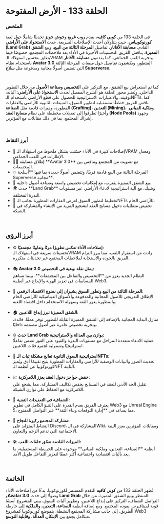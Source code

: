 # الحلقة 133 - الأرض المفتوحة  

### الملخص  

في الحلقة 133 من **كوبي كافيه**، يقدم **روب غريغ** و**جوش جونز** تحديثًا شاملًا حول لعبة **كورنوكوبياس**، حيث يتناولان أحدث الإصلاحات السريعة، حدث **الاستحواذ على الأراضي (Land Grab)** القادم، **مسابقة الأفاتار**، تفاصيل **المرحلة الثالثة من البيع**، وبيع **الشقق المميزة**. يناقش الفريق التحسينات الأخيرة في الأداء بعد ملاحظات المجتمع، خصوصًا فيما يتعلق بتحسين استهلاك الـVRAM وتجربة اللعب الجماعي. كما يقدمون **مسابقة الأفاتار** باستخدام نظام **Avatar 3.0** المتطور، ويكشفون تفاصيل حول مبيعات المرحلة الثالثة التي تتضمن أصولًا مجانية ومدفوعة مثل **سلاح Superverse**.  

</br>

كما تم استعراض بيع الشقق، مع التركيز على **التخصيص وصناعة الأصول** من خلال التطوير الداخلي. ويُعتبر محور الحلقة هو الشرح المفصل لحدث **الاستحواذ على الأراضي**: آلياته، توقيته، والاعتبارات الاستراتيجية للحصول على قطع الأراضي باستخدام الـNFTs. كما ناقش الفريق خططًا مستقبلية لتطوير السوق، المبيعات الثانوية للأراضي والعقارات المطورة، وميزات قادمة مثل **الصناعة (Crafting)**، **التعدين (Mining)**، و**ملكية المباني**. وأخيرًا تطرقوا إلى تعديلات مخططة على نظام **مسابح العقد (Node Pools)** وجهود إشراك المجتمع، بما في ذلك مقابلات مع المؤثرين.  

</br>

### أبرز النقاط  

<ul className="styled-list">
  <li>🔧 إصلاحات كبيرة في الأداء حسّنت بشكل ملحوظ من استهلاك الـVRAM ومعدل الإطارات في اللعب الجماعي.</li>
  <li>🧑‍🎨 إطلاق مسابقة **Avatar 3.0** مع تصويت من المجتمع وتنافس بين المجتمعات.</li>
  <li>💥 المرحلة الثالثة من البيع قادمة قريبًا، وتتضمن أصولًا جديدة بما فيها **أسلحة Superverse مجانية**.</li>
  <li>🏢 بيع الشقق المميزة يقترب، مع إمكانيات تخصيص واسعة وصناعة أصول داخلية.</li>
  <li>🌍 حدث **Land Grab** وشيك، مع آلية استراتيجية لادعاء الأراضي عبر مستويات الندرة المختلفة.</li>
  <li>🛒 تخطيط لتطوير السوق لعرض العقارات المطورة بجانب الـNFTs للأراضي الخام.</li>
  <li>🔄 تخفيض متطلبات دخول مسابح العقد لتشجيع المزيد من الإنشاء والمشاركة في الشبكة.</li>
</ul>  

</br>

## أبرز الرؤى  

<ul className="styled-list">
  <li>⚙️ <strong>إصلاحات الأداء تعكس تطويرًا مرنًا وتعاونًا مجتمعيًا:</strong><br/>  
  تحسينات سريعة في استهلاك الـVRAM زادت من استقرار اللعب، مما يبرز التزام الفريق بالجودة والاستجابة لملاحظات المجتمع عبر تحديثات متكررة.</li>

</br>

  <li>🎭 <strong>Avatar 3.0 يمثل نقلة نوعية في التخصيص:</strong><br/>  
  النظام الجديد يعزز من **التخصيص والتفاعل بين المجتمعات**، بينما تساهم المسابقات في تعزيز الهوية والإبداع عبر أنظمة Web3.</li>

</br>

  <li>🛒 <strong>المرحلة الثالثة من البيع وتطور السوق يشيران إلى نضوج الاقتصاد الرقمي:</strong><br/>  
  الإطلاق التدريجي للأصول المجانية والمدفوعة والأسواق الديناميكية للأراضي الخام والمطورة يعزز الثقة وسهولة الاستخدام داخل اقتصاد اللعبة.</li>

</br>

  <li>🏠 <strong>الشقق المميزة تبرز إبداع اللاعبين:</strong><br/>  
  منازل البداية المجانية بالإضافة إلى الشقق المميزة القابلة للتطوير توفر عمقًا، فائدة، وتجربة تخصيص غامرة عبر أصول مصممة داخليًا.</li>

</br>

  <li>🌐 <strong>حدث Land Grab يوازن بين العدالة والاستراتيجية:</strong><br/>  
  عملية الادعاء متعددة المراحل مع مستويات الندرة والقيود على الفوز تضمن تفاعلًا استراتيجيًا وشمولية لجميع فئات اللاعبين.</li>

</br>

  <li>🔄 <strong>استراتيجية السوق الثانوية تعالج مشكلة ثبات الـNFTs:</strong><br/>  
  تحديث الصور والبيانات الوصفية للأراضي والعقارات المطورة يتيح تقييمًا أدق ويُميز كورنوكوبيا عن أنظمة الـNFT الثابتة.</li>

</br>

  <li>📈 <strong>خفض حواجز دخول العقد يعزز اللامركزية:</strong><br/>  
  تقليل الحد الأدنى للعقد في المسابح يخفض تكاليف المشاركة، مما يشجع على اللامركزية مع الحفاظ على توازن الشبكة.</li>

</br>

  <li>🔮 <strong>الشفافية في التعقيدات التقنية:</strong><br/>  
  يعترف الفريق بعدم القدرة على التنبؤ الكامل في تطوير Web3 مع Unreal Engine 5، مما يساعد في **إدارة التوقعات وبناء الثقة** عبر التواصل المفتوح.</li>

</br>

  <li>🤝 <strong>مشاركة المجتمع ركيزة للنجاح:</strong><br/>  
  النشاط المتزايد على Discord، المشاركة في الـWiki، ومقابلات المؤثرين يعزز البنية الاجتماعية التي تدعم الزخم والتعاون.</li>

</br>

  <li>🛠️ <strong>الميزات القادمة تعمّق حلقات اللعب:</strong><br/>  
  أنظمة **الصناعة، التعدين، وملكية المباني** موجودة على الخريطة المستقبلية، ما يعد بآليات اقتصادية واجتماعية أكثر عمقًا لتعزيز التفاعل طويل الأمد.</li>
</ul>  

</br>

## الخاتمة  

تُظهر الحلقة 133 من **كوبي كافيه** التقدم المستمر لكورنوكوبيا، بدءًا من إصلاحات الأداء و**Avatar 3.0** وصولًا إلى حدث **Land Grab** المنتظر وبيع الشقق المميزة. من خلال التواصل الشفاف، التركيز على إبداع اللاعبين، وتطوير آليات السوق، يبني المشروع أسسًا قوية لميتافيرس يقوده المجتمع. ومع إضافة أنظمة **الصناعة، التعدين، والملكية** إلى خارطة الطريق، إلى جانب مشاركة المجتمع النشطة، يتموضع كورنوكوبيا كمشروع Web3 متكامل يجمع بين **الابتكار، العدالة، وقابلية التوسع**.  
